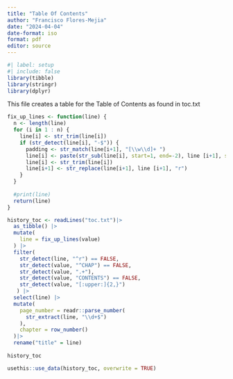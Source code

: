 ```yaml
---
title: "Table Of Contents"
author: "Francisco Flores-Mejia"
date: "2024-04-04"
date-format: iso
format: pdf
editor: source
---
```


```r
#| label: setup
#| include: false
library(tibble)
library(stringr)
library(dplyr)
```

This file creates a table for the Table of Contents as found in toc.txt  
```r
fix_up_lines <- function(line) {
  n <- length(line)
  for (i in 1 : n) {
    line[i] <- str_trim(line[i])
    if (str_detect(line[i], "-$")) {
      padding <- str_match(line[i+1], "[\\w\\d]+ ")
      line[i] <- paste(str_sub(line[i], start=1, end=-2), line [i+1], sep="")
      line[i] <- str_trim(line[i])
      line[i+1] <- str_replace(line[i+1], line [i+1], "r")
    }
  }
  
  #print(line)
  return(line)
}

```

```r
history_toc <- readLines("toc.txt")|>
  as_tibble() |>
  mutate(
    line = fix_up_lines(value)
  ) |>
  filter(
    str_detect(line, "^r") == FALSE, 
    str_detect(value, "^CHAP") == FALSE,
    str_detect(value, ".+"),
    str_detect(value, "CONTENTS") == FALSE,
    str_detect(value, "[:upper:]{2,}")
   ) |>
  select(line) |>
  mutate(
    page_number = readr::parse_number(
      str_extract(line, "\\d+$")
    ),
    chapter = row_number()
  )|>
  rename("title" = line)
  
history_toc
```
  
  
```r
usethis::use_data(history_toc, overwrite = TRUE)
```